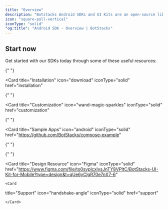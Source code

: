 ```yaml
---
title: "Overview"
description: "Botstacks Android SDKs and UI Kits are an open-source library. It's comprehensive and can be used in production out of the box."
icon: "square-poll-vertical"
iconType: "solid"
"og:title": "Android SDK - Overview | BotStacks"
---
```


## Start now

Get started with our SDKs today through some of these useful resources:

<CardGroup cols={2}>

{" "}

<Card
  title="Installation"
  icon="download"
  iconType="solid"
  href="installation"
></Card>

{" "}

<Card
  title="Customization"
  icon="wand-magic-sparkles"
  iconType="solid"
  href="customization"
></Card>

{" "}

<Card
  title="Sample Apps"
  icon="android"
  iconType="solid"
  href="https://github.com/BotStacks/compose-example"
></Card>

{" "}

<Card title="Usage" icon="chart-pie" iconType="solid" href="usage"></Card>

{" "}

<Card
  title="Design Resource"
  icon="Figma"
  iconType="solid"
  href="https://www.figma.com/file/to0svpIcxIysJnTY8VPltC/BotStacks-UI-Kit-for-Mobile?type=design&t=qUe6yClgR70e7nX7-6"
></Card>

    <Card

title="Support"
icon="handshake-angle"
iconType="solid"
href="support"

>

    </Card>

</CardGroup>
